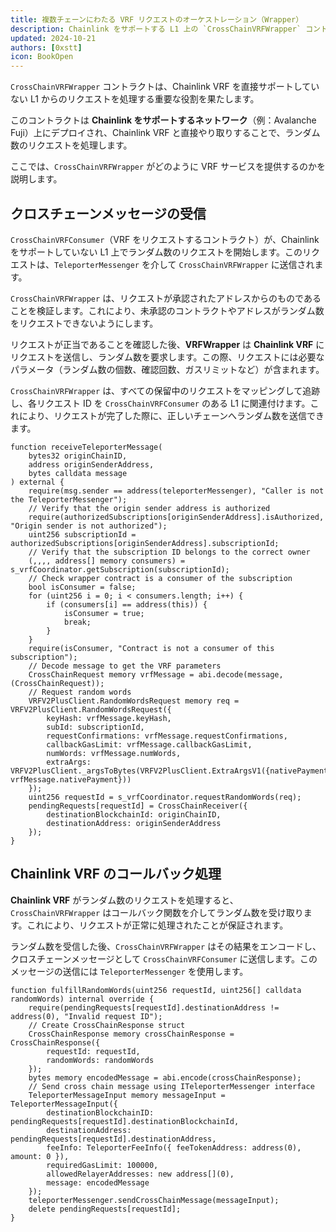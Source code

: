 ```yaml
---
title: 複数チェーンにわたる VRF リクエストのオーケストレーション（Wrapper）  
description: Chainlink をサポートする L1 上の `CrossChainVRFWrapper` コントラクトが、クロスチェーン VRF リクエストを処理する仕組みを学ぶ。  
updated: 2024-10-21  
authors: [0xstt]  
icon: BookOpen  
---
```



`CrossChainVRFWrapper` コントラクトは、Chainlink VRF を直接サポートしていない L1 からのリクエストを処理する重要な役割を果たします。  

このコントラクトは **Chainlink をサポートするネットワーク**（例：Avalanche Fuji）上にデプロイされ、Chainlink VRF と直接やり取りすることで、ランダム数のリクエストを処理します。  

ここでは、`CrossChainVRFWrapper` がどのように VRF サービスを提供するのかを説明します。  

## クロスチェーンメッセージの受信  

<Steps>  
<Step>  

`CrossChainVRFConsumer`（VRF をリクエストするコントラクト）が、Chainlink をサポートしていない L1 上でランダム数のリクエストを開始します。このリクエストは、`TeleporterMessenger` を介して `CrossChainVRFWrapper` に送信されます。  

</Step>  
<Step>  

`CrossChainVRFWrapper` は、リクエストが承認されたアドレスからのものであることを検証します。これにより、未承認のコントラクトやアドレスがランダム数をリクエストできないようにします。  

</Step>  
<Step>  

リクエストが正当であることを確認した後、**VRFWrapper** は **Chainlink VRF** にリクエストを送信し、ランダム数を要求します。この際、リクエストには必要なパラメータ（ランダム数の個数、確認回数、ガスリミットなど）が含まれます。  

</Step>  
<Step>  

`CrossChainVRFWrapper` は、すべての保留中のリクエストをマッピングして追跡し、各リクエスト ID を `CrossChainVRFConsumer` のある L1 に関連付けます。これにより、リクエストが完了した際に、正しいチェーンへランダム数を送信できます。  

</Step>  
</Steps>  

<Accordions>  
<Accordion title="実装">  

```solidity
function receiveTeleporterMessage(
    bytes32 originChainID,
    address originSenderAddress,
    bytes calldata message
) external {
    require(msg.sender == address(teleporterMessenger), "Caller is not the TeleporterMessenger");
    // Verify that the origin sender address is authorized
    require(authorizedSubscriptions[originSenderAddress].isAuthorized, "Origin sender is not authorized");
    uint256 subscriptionId = authorizedSubscriptions[originSenderAddress].subscriptionId;
    // Verify that the subscription ID belongs to the correct owner
    (,,,, address[] memory consumers) = s_vrfCoordinator.getSubscription(subscriptionId);
    // Check wrapper contract is a consumer of the subscription
    bool isConsumer = false;
    for (uint256 i = 0; i < consumers.length; i++) {
        if (consumers[i] == address(this)) {
            isConsumer = true;
            break;
        }
    }
    require(isConsumer, "Contract is not a consumer of this subscription");
    // Decode message to get the VRF parameters
    CrossChainRequest memory vrfMessage = abi.decode(message, (CrossChainRequest));
    // Request random words
    VRFV2PlusClient.RandomWordsRequest memory req = VRFV2PlusClient.RandomWordsRequest({
        keyHash: vrfMessage.keyHash,
        subId: subscriptionId,
        requestConfirmations: vrfMessage.requestConfirmations,
        callbackGasLimit: vrfMessage.callbackGasLimit,
        numWords: vrfMessage.numWords,
        extraArgs: VRFV2PlusClient._argsToBytes(VRFV2PlusClient.ExtraArgsV1({nativePayment: vrfMessage.nativePayment}))
    });
    uint256 requestId = s_vrfCoordinator.requestRandomWords(req);
    pendingRequests[requestId] = CrossChainReceiver({
        destinationBlockchainId: originChainID,
        destinationAddress: originSenderAddress
    });
}   
```

</Accordion>  
</Accordions>  

## Chainlink VRF のコールバック処理  

<Steps>  
<Step>  

**Chainlink VRF** がランダム数のリクエストを処理すると、`CrossChainVRFWrapper` はコールバック関数を介してランダム数を受け取ります。これにより、リクエストが正常に処理されたことが保証されます。  

</Step>  
<Step>  

ランダム数を受信した後、`CrossChainVRFWrapper` はその結果をエンコードし、クロスチェーンメッセージとして `CrossChainVRFConsumer` に送信します。このメッセージの送信には `TeleporterMessenger` を使用します。  

</Step>  
</Steps>  

<Accordions>  
<Accordion title="実装">  

```solidity
function fulfillRandomWords(uint256 requestId, uint256[] calldata randomWords) internal override {
    require(pendingRequests[requestId].destinationAddress != address(0), "Invalid request ID");
    // Create CrossChainResponse struct
    CrossChainResponse memory crossChainResponse = CrossChainResponse({
        requestId: requestId,
        randomWords: randomWords
    });
    bytes memory encodedMessage = abi.encode(crossChainResponse);
    // Send cross chain message using ITeleporterMessenger interface
    TeleporterMessageInput memory messageInput = TeleporterMessageInput({
        destinationBlockchainID: pendingRequests[requestId].destinationBlockchainId,
        destinationAddress: pendingRequests[requestId].destinationAddress,
        feeInfo: TeleporterFeeInfo({ feeTokenAddress: address(0), amount: 0 }),
        requiredGasLimit: 100000,
        allowedRelayerAddresses: new address[](0),
        message: encodedMessage
    });
    teleporterMessenger.sendCrossChainMessage(messageInput);
    delete pendingRequests[requestId];
}
```

</Accordion>  
</Accordions>